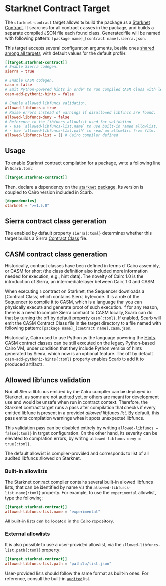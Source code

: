 # Starknet Contract Target

The `starknet-contract` target allows to build the package as a [Starknet Contract](https://docs.starknet.io/documentation/getting_started/intro/).
It searches for all contract classes in the package, and builds a separate compiled JSON file each found class.
Generated file will be named with following pattern: `[package name]_[contract name].sierra.json`.

This target accepts several configuration arguments, beside ones [shared among all targets](../reference/targets#configuring-a-target), with default values for the default profile:

```toml
[[target.starknet-contract]]
# Enable Sierra codegen.
sierra = true

# Enable CASM codegen.
casm = false
# Emit Python-powered hints in order to run compiled CASM class with legacy Cairo VM.
casm-add-pythonic-hints = false

# Enable allowed libfuncs validation.
allowed-libfuncs = true
# Raise errors instead of warnings if disallowed libfuncs are found.
allowed-libfuncs-deny = false
# Reference to the libfuncs allowlist used for validation.
# - Use `allowed-libfuncs-list.name` to use built-in named allowlist.
# - Use `allowed-libfuncs-list.path` to read an allowlist from file.
allowed-libfuncs-list = {} # Cairo compiler defined
```

## Usage

To enable Starknet contract compilation for a package, write a following line in `Scarb.toml`:

```toml copy
[[target.starknet-contract]]
```

Then, declare a dependency on the [`starknet` package](/docs/starknet/starknet-package).
Its version is coupled to Cairo version included in Scarb.

```toml copy
[dependencies]
starknet = ">=1.0.0"
```

## Sierra contract class generation

The enabled by default property `sierra{:toml}` determines whether this target builds a Sierra
[Contract Class](https://docs.starknet.io/documentation/architecture_and_concepts/Contracts/contract-classes/) file.

## CASM contract class generation

Historically, contract classes have been defined in terms of Cairo assembly, or CASM for short (the class definition also included more information needed for execution, e.g., hint data).
The novelty of Cairo 1.0 is the introduction of Sierra, an intermediate layer between Cairo 1.0 and CASM.

When executing a contract on Starknet, the Sequencer downloads a [Contract Class] which contains Sierra bytecode.
It is a role of the Sequencer to compile it to CASM, which is a language that you can physically execute and generate proof of such execution.
If for any reason, there is a need to compile Sierra contract to CASM locally, Scarb can do that by turning the off by default property `casm{:toml}`.
If enabled, Scarb will emit the CASM Contract Class file in the target directory to a file named with following pattern: `[package name]_[contract name].casm.json`.

Historically, Cairo used to use Python as the language powering the [Hints](https://www.cairo-lang.org/docs/how_cairo_works/hints.html).
CASM contract classes can be still executed on the legacy Python-based Cairo VM, under condition that they include Python version of hints generated by Sierra, which now is an optional feature.
The off by default `casm-add-pythonic-hints{:toml}` property enables Scarb to add it to produced artifacts.

## Allowed libfuncs validation

Not all Sierra libfuncs emitted by the Cairo compiler can be deployed to Starknet, as some are not audited yet,
or others are meant for development use and would be unsafe when run in contract context.
Therefore, the Starknet contract target runs a pass after compilation that checks if every emitted libfunc is present
in a provided _allowed libfuncs list_.
By default, this pass emits compilation warnings when it spots unexpected libfuncs.

This validation pass can be disabled entirely by writing `allowed-libfuncs = false{:toml}` in target configuration.
On the other hand, its severity can be elevated to compilation errors, by writing `allowed-libfuncs-deny = true{:toml}`.

The default allowlist is compiler-provided and corresponds to list of all audited libfuncs allowed on Starknet.

### Built-in allowlists

The Starknet contract compiler contains several built-in allowed libfuncs lists, that can be identified by name via
the `allowed-libfuncs-list.name{:toml}` property.
For example, to use the `experimental` allowlist, type the following:

```toml
[[target.starknet-contract]]
allowed-libfuncs-list.name = "experimental"
```

All built-in lists can be located in the [Cairo repository](https://github.com/starkware-libs/cairo/tree/main/crates/cairo-lang-starknet/src/allowed_libfuncs_lists).

### External allowlists

It is also possible to use a user-provided allowlist, via the `allowed-libfuncs-list.path{:toml}` property:

```toml
[[target.starknet-contract]]
allowed-libfuncs-list.path = "path/to/list.json"
```

User-provided lists should follow the same format as built-in ones.
For reference, consult the built-in [`audited`](https://github.com/starkware-libs/cairo/blob/82d75ae81da57010ef44a945c0387835dfed9a0e/crates/cairo-lang-starknet/src/allowed_libfuncs_lists/audited.json) list.
